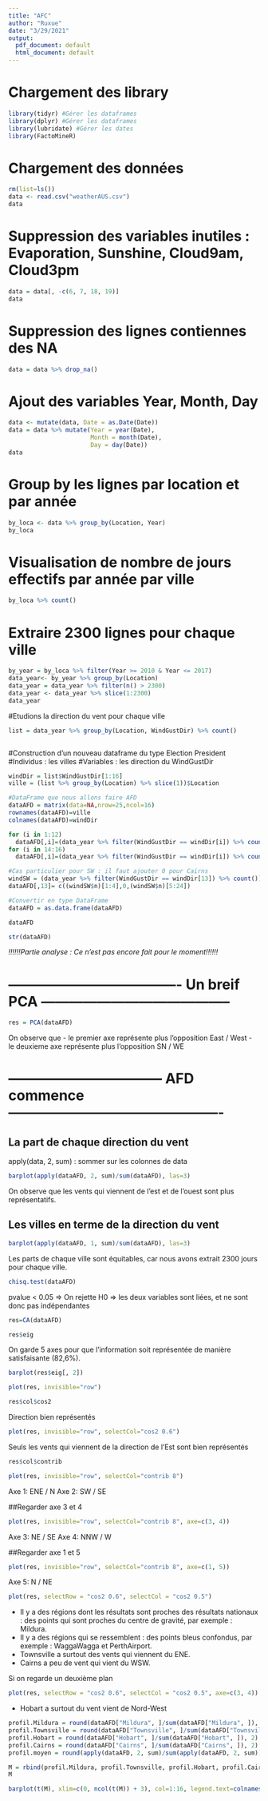 ```yaml
---
title: "AFC"
author: "Ruxue"
date: "3/29/2021"
output:
  pdf_document: default
  html_document: default
---
```


# Chargement des library

```r
library(tidyr) #Gérer les dataframes
library(dplyr) #Gérer les dataframes
library(lubridate) #Gérer les dates
library(FactoMineR) 
```


# Chargement des données

```r
rm(list=ls())
data <- read.csv("weatherAUS.csv")
data
```
# Suppression des variables inutiles : Evaporation, Sunshine, Cloud9am, Cloud3pm

```r
data = data[, -c(6, 7, 18, 19)]
data
```
# Suppression des lignes contiennes des NA

```r
data = data %>% drop_na()
```

# Ajout des variables Year, Month, Day

```r
data <- mutate(data, Date = as.Date(Date))
data = data %>% mutate(Year = year(Date),
                       Month = month(Date), 
                       Day = day(Date))
data
```

# Group by les lignes par location et par année

```r
by_loca <- data %>% group_by(Location, Year)
by_loca
```
# Visualisation de nombre de jours effectifs par année par ville
```r
by_loca %>% count()
```


# Extraire 2300 lignes pour chaque ville

```r
by_year = by_loca %>% filter(Year >= 2010 & Year <= 2017) 
data_year<- by_year %>% group_by(Location)
data_year = data_year %>% filter(n() > 2300)
data_year <- data_year %>% slice(1:2300)
data_year
```
#Etudions la direction du vent pour chaque ville 

```r
list = data_year %>% group_by(Location, WindGustDir) %>% count()
```

```r

```
#Construction d'un nouveau dataframe du type Election President
#Individus : les villes
#Variables : les direction du WindGustDir

```r
windDir = list$WindGustDir[1:16]
ville = (list %>% group_by(Location) %>% slice(1))$Location

#DataFrame que nous allons faire AFD
dataAFD = matrix(data=NA,nrow=25,ncol=16)
rownames(dataAFD)=ville
colnames(dataAFD)=windDir

for (i in 1:12)
  dataAFD[,i]=(data_year %>% filter(WindGustDir == windDir[i]) %>% count())$n
for (i in 14:16)
  dataAFD[,i]=(data_year %>% filter(WindGustDir == windDir[i]) %>% count())$n

#Cas particulier pour SW : il faut ajouter 0 pour Cairns
windSW = (data_year %>% filter(WindGustDir == windDir[13]) %>% count())
dataAFD[,13]= c((windSW$n)[1:4],0,(windSW$n)[5:24])

#Convertir en type DataFrame
dataAFD = as.data.frame(dataAFD)
```

```r
dataAFD
```
```r
str(dataAFD)
```



*!!!!!!Partie analyse : Ce n'est pas encore fait pour le moment!!!!!!*

# ------------------------------------- Un breif PCA -----------------------------------------

```r
res = PCA(dataAFD)
```
On observe que 
- le premier axe représente plus l'opposition  East / West
- le deuxieme axe représente plus l'opposition SN / WE

# --------------------------------- AFD commence ----------------------------------------------

## La part de chaque direction du vent

apply(data, 2, sum) : sommer sur les colonnes de data

```r
barplot(apply(dataAFD, 2, sum)/sum(dataAFD), las=3)
```
On observe que les vents qui viennent de l'est et de l'ouest sont plus représentatifs.

## Les villes en terme de la direction du vent

```r
barplot(apply(dataAFD, 1, sum)/sum(dataAFD), las=3)
```
Les parts de chaque ville sont équitables, car nous avons extrait 2300 jours pour chaque ville.

```r
chisq.test(dataAFD)
```

pvalue < 0.05 => On rejette H0 => les deux variables sont liées, et ne sont  donc pas indépendantes



```r
res=CA(dataAFD)
```
```r
res$eig
```

On garde 5 axes pour que l'information soit représentée de manière satisfaisante (82,6%).
```r
barplot(res$eig[, 2])
```
```r
plot(res, invisible="row")
```
```r
res$col$cos2
```


Direction bien représentés
```r
plot(res, invisible="row", selectCol="cos2 0.6")
```
Seuls les vents qui viennent de la direction de l'Est sont bien représentés

```r
res$col$contrib
```

```r
plot(res, invisible="row", selectCol="contrib 8")
```
Axe 1: ENE / N
Axe 2: SW / SE

##Regarder axe 3 et 4

```r
plot(res, invisible="row", selectCol="contrib 8", axe=c(3, 4))
```
Axe 3: NE / SE
Axe 4: NNW / W

##Regarder axe 1 et 5
```r
plot(res, invisible="row", selectCol="contrib 8", axe=c(1, 5))
```
Axe 5: N / NE





```r
plot(res, selectRow = "cos2 0.6", selectCol = "cos2 0.5")
```

- Il y a des régions dont les résultats sont proches des résultats nationaux : des points qui sont proches du centre de gravité, par exemple : Mildura.
- Il y a des régions qui se ressemblent : des points bleus confondus, par exemple : WaggaWagga et PerthAirport.
- Townsville a surtout des vents qui viennent du ENE.
- Cairns a peu de vent qui vient du WSW.

Si on regarde un deuxième plan
```r
plot(res, selectRow = "cos2 0.6", selectCol = "cos2 0.5", axe=c(3, 4))
```
- Hobart a surtout du vent vient de Nord-West


```r
profil.Mildura = round(dataAFD["Mildura", ]/sum(dataAFD["Mildura", ]), 2)
profil.Townsville = round(dataAFD["Townsville", ]/sum(dataAFD["Townsville", ]), 2)
profil.Hobart = round(dataAFD["Hobart", ]/sum(dataAFD["Hobart", ]), 2)
profil.Cairns = round(dataAFD["Cairns", ]/sum(dataAFD["Cairns", ]), 2)
profil.moyen = round(apply(dataAFD, 2, sum)/sum(apply(dataAFD, 2, sum)), 2)

M = rbind(profil.Mildura, profil.Townsville, profil.Hobart, profil.Cairns, moyen=profil.moyen)
M
```
```r
barplot(t(M), xlim=c(0, ncol(t(M)) + 3), col=1:16, legend.text=colnames(dataAFD), args.legend = list(x=ncol(t(M)) + 3), las=3)
```


